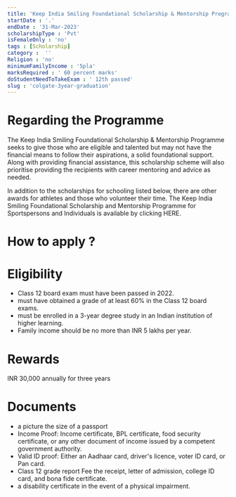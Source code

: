 ```yaml
---
title: 'Keep India Smiling Foundational Scholarship & Mentorship Programme for 3 Year Graduation 2022-23'
startDate : '.'
endDate : '31-Mar-2023'
scholarshipType : 'Pvt'
isFemaleOnly : 'no'
tags : [Scholarship]
category :  ''
Religion : 'no'
minimumFamilyIncome : '5pla'
marksRequired : ' 60 percent marks'
doStudentNeedToTakeExam : ' 12th passed'
slug : 'colgate-3year-graduation'
---
```




# Regarding the Programme

The Keep India Smiling Foundational Scholarship & Mentorship Programme seeks to give those
who are eligible and talented but may not have the financial means to follow their aspirations, a solid foundational support. Along with providing financial assistance, 
this scholarship scheme will also prioritise providing the recipients with career mentoring and advice as needed.

In addition to the scholarships for schooling listed below, there are other awards for athletes and those who volunteer their time. The Keep India Smiling Foundational Scholarship and Mentorship Programme for Sportspersons and Individuals is available by clicking HERE.


# How to apply ?




# Eligibility
 - Class 12 board exam must have been passed in 2022.
 - must have obtained a grade of at least 60% in the Class 12 board exams.
 - must be enrolled in a 3-year degree study in an Indian institution of higher learning.
 - Family income should be no more than INR 5 lakhs per year.

# Rewards
INR 30,000 annually for three years



# Documents
 - a picture the size of a passport
 - Income Proof: Income certificate, BPL certificate, food security certificate, or any other document of income issued by a competent government authority. 
 - Valid ID proof: Either an Aadhaar card, driver's licence, voter ID card, or Pan card.
 - Class 12 grade report Fee the receipt, letter of admission, college ID card, and bona fide certificate.
 - a disability certificate in the event of a physical impairment.



